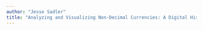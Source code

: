 ```yaml
---
author: "Jesse Sadler"
title: "Analyzing and Visualizing Non-Decimal Currencies: A Digital History Methodology"
---
```


